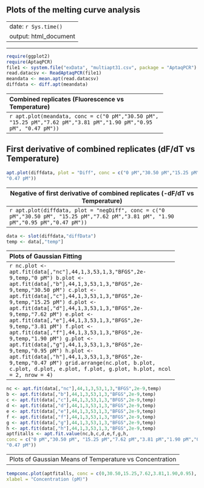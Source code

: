 
Plots of the melting curve analysis
-----------------------------------
---
date: `r Sys.time()`
output: html_document
---
--------------------------------------
  
  ````r
require(ggplot2)
require(AptaqPCR)
file1 <- system.file("exData", "multiapt31.csv", package = "AptaqPCR")
read.datacsv <- ReadAptaqPCR(file1)
meandata <- mean.apt(read.datacsv)
diffdata <- diff.apt(meandata)
````

----------------------------------------------------------
Combined replicates (Fluorescence vs Temperature)
----------------------------------------------------------
  ````r
apt.plot(meandata, conc = c("0 pM","30.50 pM", "15.25 pM","7.62 pM","3.81 pM","1.90 pM","0.95 pM",
"0.47 pM"))
````

--------------------------------------------------------------
First derivative of combined replicates (dF/dT vs Temperature)
--------------------------------------------------------------
  ````r
apt.plot(diffdata, plot = "Diff", conc = c("0 pM","30.50 pM","15.25 pM","7.62 pM","3.81 pM","1.90 pM","0.95 pM",
"0.47 pM"))
````

---------------------------------------------------------------------------
Negative of first derivative of combined replicates (-dF/dT vs Temperature)
---------------------------------------------------------------------------
  ````r
apt.plot(diffdata, plot = "negDiff", conc = c("0 pM","30.50 pM", "15.25 pM","7.62 pM","3.81 pM",
"1.90 pM","0.95 pM","0.47 pM"))
````
--------------------------------------------------------------

  ````r
data <- slot(diffdata,"diffData")
temp <- data[,"temp"]
````

--------------------------------------------------------------
Plots of Gaussian Fitting
--------------------------------------------------------------
  ````r
nc.plot <- apt.fit(data[,"nc"],44,1,3,53,1,3,"BFGS",2e-9,temp,"0 pM")
b.plot <- apt.fit(data[,"b"],44,1,3,53,1,3,"BFGS",2e-9,temp,"30.50 pM")
c.plot <- apt.fit(data[,"c"],44,1,3,53,1,3,"BFGS",2e-9,temp,"15.25 pM")
d.plot <- apt.fit(data[,"d"],44,1,3,53,1,3,"BFGS",2e-9,temp,"7.62 pM")
e.plot <- apt.fit(data[,"e"],44,1,3,53,1,3,"BFGS",2e-9,temp,"3.81 pM")
f.plot <- apt.fit(data[,"f"],44,1,3,53,1,3,"BFGS",2e-9,temp,"1.90 pM")
g.plot <- apt.fit(data[,"g"],44,1,3,53,1,3,"BFGS",2e-9,temp,"0.95 pM")
h.plot <- apt.fit(data[,"h"],44,1,3,53,1,3,"BFGS",2e-9,temp,"0.47 pM")
grid.arrange(nc.plot, b.plot, c.plot, d.plot, e.plot, f.plot, g.plot, h.plot, ncol = 2, nrow = 4)
````
--------------------------------------------------------------

  ````r
nc <- apt.fit(data[,"nc"],44,1,3,53,1,3,"BFGS",2e-9,temp)
b <- apt.fit(data[,"b"],44,1,3,53,1,3,"BFGS",2e-9,temp)
c <- apt.fit(data[,"c"],44,1,3,53,1,3,"BFGS",2e-9,temp)
d <- apt.fit(data[,"d"],44,1,3,53,1,3,"BFGS",2e-9,temp)
e <- apt.fit(data[,"e"],44,1,3,53,1,3,"BFGS",2e-9,temp)
f <- apt.fit(data[,"f"],44,1,3,53,1,3,"BFGS",2e-9,temp)
g <- apt.fit(data[,"g"],44,1,3,53,1,3,"BFGS",2e-9,temp)
h <- apt.fit(data[,"h"],44,1,3,53,1,3,"BFGS",2e-9,temp)
aptfitalls <- apt.fit.value(nc,b,c,d,e,f,g,h,
conc = c("0 pM","30.50 pM", "15.25 pM","7.62 pM","3.81 pM","1.90 pM","0.95 pM",
"0.47 pM"))
````

---------------------------------------------------------------------------
Plots of Gaussian Means of Temperature vs Concentration
---------------------------------------------------------------------------
  ````r
tempconc.plot(aptfitalls, conc = c(0,30.50,15.25,7.62,3.81,1.90,0.95),
xlabel = "Concentration (pM)")
````
